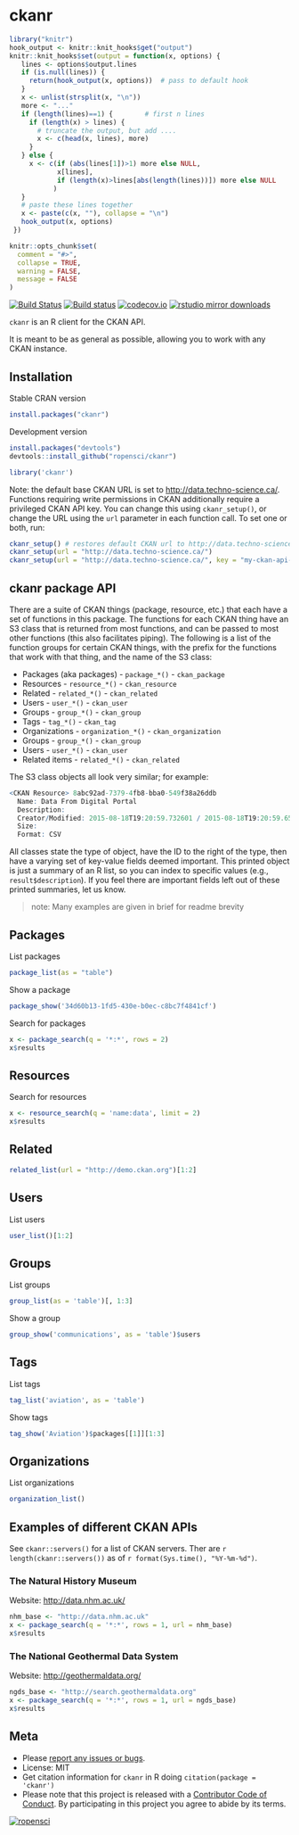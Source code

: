 ckanr
=====

```r
library("knitr")
hook_output <- knitr::knit_hooks$get("output")
knitr::knit_hooks$set(output = function(x, options) {
   lines <- options$output.lines
   if (is.null(lines)) {
     return(hook_output(x, options))  # pass to default hook
   }
   x <- unlist(strsplit(x, "\n"))
   more <- "..."
   if (length(lines)==1) {        # first n lines
     if (length(x) > lines) {
       # truncate the output, but add ....
       x <- c(head(x, lines), more)
     }
   } else {
     x <- c(if (abs(lines[1])>1) more else NULL,
            x[lines],
            if (length(x)>lines[abs(length(lines))]) more else NULL
           )
   }
   # paste these lines together
   x <- paste(c(x, ""), collapse = "\n")
   hook_output(x, options)
 })

knitr::opts_chunk$set(
  comment = "#>",
  collapse = TRUE,
  warning = FALSE,
  message = FALSE
)
```

[![Build Status](https://api.travis-ci.org/ropensci/ckanr.png)](https://travis-ci.org/ropensci/ckanr)
[![Build status](https://ci.appveyor.com/api/projects/status/5yqd882v4fbeggd5?svg=true)](https://ci.appveyor.com/project/sckott/ckanr)
[![codecov.io](https://codecov.io/github/ropensci/ckanr/coverage.svg?branch=master)](https://codecov.io/github/ropensci/ckanr?branch=master)
[![rstudio mirror downloads](http://cranlogs.r-pkg.org/badges/ckanr?color=FAB657)](https://github.com/metacran/cranlogs.app)

`ckanr` is an R client for the CKAN API. 

It is meant to be as general as possible, allowing you to work with any CKAN instance.

## Installation

Stable CRAN version

```r
install.packages("ckanr")
```

Development version

```r
install.packages("devtools")
devtools::install_github("ropensci/ckanr")
```

```r
library('ckanr')
```

Note: the default base CKAN URL is set to
[http://data.techno-science.ca/](http://data.techno-science.ca/).
Functions requiring write permissions in CKAN additionally require a privileged
CKAN API key.
You can change this using `ckanr_setup()`, or change the URL using the `url`
parameter in each function call.
To set one or both, run:

```r
ckanr_setup() # restores default CKAN url to http://data.techno-science.ca/
ckanr_setup(url = "http://data.techno-science.ca/")
ckanr_setup(url = "http://data.techno-science.ca/", key = "my-ckan-api-key")
```

## ckanr package API

There are a suite of CKAN things (package, resource, etc.) that each have a set of functions in this package. The functions for each CKAN thing have an S3 class that is returned from most functions, and can be passed to most other functions (this also facilitates piping). The following is a list of the function groups for certain CKAN things, with the prefix for the functions that work with that thing, and the name of the S3 class:

+ Packages (aka packages) - `package_*()` - `ckan_package`
+ Resources - `resource_*()` - `ckan_resource`
+ Related - `related_*()` - `ckan_related`
+ Users - `user_*()` - `ckan_user`
+ Groups - `group_*()` - `ckan_group`
+ Tags - `tag_*()` - `ckan_tag`
+ Organizations  - `organization_*()` - `ckan_organization`
+ Groups - `group_*()` - `ckan_group`
+ Users - `user_*()` - `ckan_user`
+ Related items - `related_*()` - `ckan_related`

The S3 class objects all look very similar; for example:

```r
<CKAN Resource> 8abc92ad-7379-4fb8-bba0-549f38a26ddb
  Name: Data From Digital Portal 
  Description: 
  Creator/Modified: 2015-08-18T19:20:59.732601 / 2015-08-18T19:20:59.657943
  Size: 
  Format: CSV 
```

All classes state the type of object, have the ID to the right of the type, then have a varying set of key-value fields deemed important. This printed object is just a summary of an R list, so you can index to specific values (e.g., `result$description`). If you feel there are important fields left out of these printed summaries, let us know.

> note: Many examples are given in brief for readme brevity

## Packages

List packages

```r
package_list(as = "table")
```

Show a package

```r
package_show('34d60b13-1fd5-430e-b0ec-c8bc7f4841cf')
```

Search for packages

```r
x <- package_search(q = '*:*', rows = 2)
x$results
```

## Resources

Search for resources

```r
x <- resource_search(q = 'name:data', limit = 2)
x$results
```

## Related

```r
related_list(url = "http://demo.ckan.org")[1:2]
```

## Users

List users

```r
user_list()[1:2]
```

## Groups

List groups

```r
group_list(as = 'table')[, 1:3]
```

Show a group

```r
group_show('communications', as = 'table')$users
```

## Tags

List tags

```r
tag_list('aviation', as = 'table')
```

Show tags

```r
tag_show('Aviation')$packages[[1]][1:3]
```

## Organizations

List organizations

```r
organization_list()
```

## Examples of different CKAN APIs

See `ckanr::servers()` for a list of CKAN servers. Ther are `r length(ckanr::servers())` as of `r format(Sys.time(), "%Y-%m-%d")`.

### The Natural History Museum

Website: [http://data.nhm.ac.uk/](http://data.nhm.ac.uk/)

```r
nhm_base <- "http://data.nhm.ac.uk"
x <- package_search(q = '*:*', rows = 1, url = nhm_base)
x$results
```

### The National Geothermal Data System

Website: [http://geothermaldata.org/](http://geothermaldata.org/)

```r
ngds_base <- "http://search.geothermaldata.org"
x <- package_search(q = '*:*', rows = 1, url = ngds_base)
x$results
```

## Meta

* Please [report any issues or bugs](https://github.com/ropensci/ckanr/issues).
* License: MIT
* Get citation information for `ckanr` in R doing `citation(package = 'ckanr')`
* Please note that this project is released with a [Contributor Code of Conduct](CONDUCT.md). By participating in this project you agree to abide by its terms.

[![ropensci](http://ropensci.org/public_images/github_footer.png)](http://ropensci.org)

